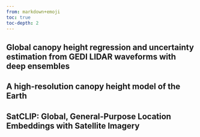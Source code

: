 ---
from: markdown+emoji
toc: true
toc-depth: 2
---

## Global canopy height regression and uncertainty estimation from GEDI LIDAR waveforms with deep ensembles

## A high-resolution canopy height model of the Earth

## SatCLIP: Global, General-Purpose Location Embeddings with Satellite Imagery